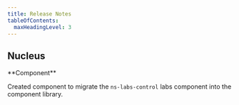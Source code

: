```yaml
---
title: Release Notes
tableOfContents:
  maxHeadingLevel: 3
---
```



## Nucleus

<ReleaseNotes version="1.18.0" date="19/06/2025" latest>
**Component**

Created <LinkToComponent name="ns-control" /> component to migrate the `ns-labs-control` labs component into the component library.
</ReleaseNotes>
